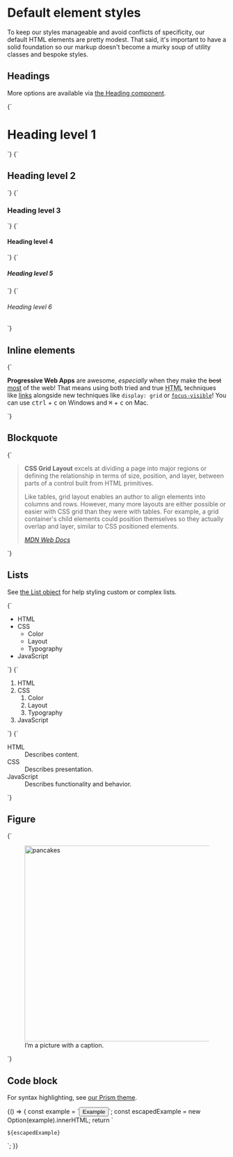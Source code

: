 
<Meta title="Design/Defaults" />

# Default element styles

To keep our styles manageable and avoid conflicts of specificity, our default HTML elements are pretty modest. That said, it's important to have a solid foundation so our markup doesn't become a murky soup of utility classes and bespoke styles.

## Headings

More options are available via [the Heading component](/docs/components-heading--example).

<Canvas isColumn>
  <Story name="Heading level 1">{`<h1>Heading level 1</h1>`}</Story>
  <Story name="Heading level 2">{`<h2>Heading level 2</h2>`}</Story>
  <Story name="Heading level 3">{`<h3>Heading level 3</h3>`}</Story>
  <Story name="Heading level 4">{`<h4>Heading level 4</h4>`}</Story>
  <Story name="Heading level 5">{`<h5>Heading level 5</h5>`}</Story>
  <Story name="Heading level 6">{`<h6>Heading level 6</h6>`}</Story>
</Canvas>

## Inline elements

<Canvas>
  <Story name="Inline elements">
    {`<p>
  <b>Progressive Web Apps</b> are awesome, <em>especially</em> when they make the <del>best</del> <ins>most</ins> of the web! That means using both tried and true <abbr title="HyperText Markup Language">HTML</abbr> techniques like <a href="https://developer.mozilla.org/en-US/docs/Web/HTML/Element/a">links</a> alongside new techniques like <code>display: grid</code> or <a href="https://github.com/WICG/focus-visible"><code>focus-visible</code></a>! You can use <kbd>ctrl</kbd> + <kbd>c</kbd> on Windows and <kbd>⌘</kbd> + <kbd>c</kbd> on Mac.
</p>`}
  </Story>
</Canvas>

## Blockquote

<Canvas>
  <Story name="Blockquote">
    {`<blockquote>
  <p><b>CSS Grid Layout</b> excels at dividing a page into major regions or defining the relationship in terms of size, position, and layer, between parts of a control built from HTML primitives.</p>
  <p>Like tables, grid layout enables an author to align elements into columns and rows. However, many more layouts are either possible or easier with CSS grid than they were with tables. For example, a grid container's child elements could position themselves so they actually overlap and layer, similar to CSS positioned elements.</p>
  <footer>
    <cite><a href="https://developer.mozilla.org/en-US/docs/Web/CSS/CSS_Grid_Layout">MDN Web Docs</a></cite>
  </footer>
</blockquote>`}
  </Story>
</Canvas>

## Lists

See [the List object](/docs/objects-list--default-story) for help styling custom or complex lists.

<Canvas isColumn>
  <Story name="Unordered list">
    {`<ul>
  <li>HTML</li>
  <li>CSS
    <ul>
      <li>Color</li>
      <li>Layout</li>
      <li>Typography</li>
    </ul>
  </li>
  <li>JavaScript</li>
</ul>`}
  </Story>
  <Story name="Ordered list">
    {`<ol>
  <li>HTML</li>
  <li>CSS
    <ol>
      <li>Color</li>
      <li>Layout</li>
      <li>Typography</li>
    </ol>
  </li>
  <li>JavaScript</li>
</ol>`}
  </Story>
  <Story name="Description list">
    {`<dl>
  <dt>HTML</dt>
  <dd>Describes content.</dd>
  <dt>CSS</dt>
  <dd>Describes presentation.</dd>
  <dt>JavaScript</dt>
  <dd>Describes functionality and behavior.</dd>
</dl>`}
  </Story>
</Canvas>

## Figure

<Canvas>
  <Story name="Figure">
    {`<figure>
  <img src="${figureImage}" width="800" height="450" alt="pancakes">
  <figcaption>I’m a picture with a caption.</figcaption>
</figure>`}
  </Story>
</Canvas>

## Code block

For syntax highlighting, see [our Prism theme](/docs/vendor-prism--bash-shell).

<Canvas>
  <Story name="Code block">
    {() => {
      const example = `<button class="Button">
  <span class="Button-inner">
    Example
  </span>
  <!-- badge, etc. -->
</button>`;
      const escapedExample = new Option(example).innerHTML;
      return `<pre><code class="language-markup">${escapedExample}</code></pre>`;
    }}
  </Story>
</Canvas>
